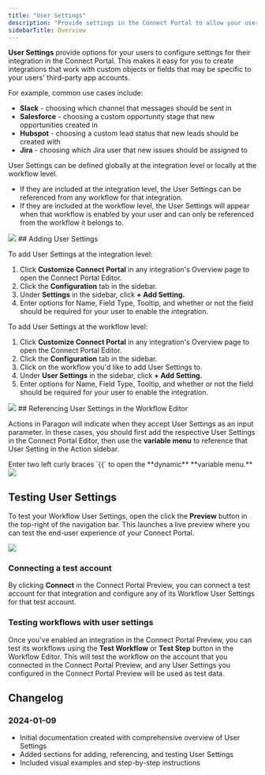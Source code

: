 ```yaml
---
title: "User Settings"
description: "Provide settings in the Connect Portal to allow your users to configure their integration and workflows."
sidebarTitle: Overview
---
```


**User Settings** provide options for your users to configure settings for their integration in the Connect Portal. This makes it easy for you to create integrations that work with custom objects or fields that may be specific to your users' third-party app accounts.

For example, common use cases include:

* **Slack** - choosing which channel that messages should be sent in
* **Salesforce** - choosing a custom opportunity stage that new opportunities created in
* **Hubspot** - choosing a custom lead status that new leads should be created with
* **Jira** - choosing which Jira user that new issues should be assigned to

User Settings can be defined globally at the integration level or locally at the workflow level.

* If they are included at the integration level, the User Settings can be referenced from any workflow for that integration.
* If they are included at the workflow level, the User Settings will appear when that workflow is enabled by your user and can only be referenced from the workflow it belongs to.

<Frame>
  <img src="/.gitbook/assets/Paragon Connect Portal.png"/>
</Frame>
## Adding User Settings

To add User Settings at the integration level:

1. Click **Customize Connect Portal** in any integration's Overview page to open the Connect Portal Editor.
2. Click the **Configuration** tab in the sidebar.
3. Under **Settings** in the sidebar, click **+ Add Setting.**
4. Enter options for Name, Field Type, Tooltip, and whether or not the field should be required for your user to enable the integration.

To add User Settings at the workflow level:

1. Click **Customize Connect Portal** in any integration's Overview page to open the Connect Portal Editor.
2. Click the **Configuration** tab in the sidebar.
3. Click on the workflow you'd like to add User Settings to.
4. Under **User Settings** in the sidebar, click **+ Add Setting.**
5. Enter options for Name, Field Type, Tooltip, and whether or not the field should be required for your user to enable the integration.

<Frame>
  <img src="/.gitbook/assets/Image 2021-02-16 at 11.18.58 AM.png"/>
</Frame>
## Referencing User Settings in the Workflow Editor

Actions in Paragon will indicate when they accept User Settings as an input parameter. In these cases, you should first add the respective User Settings in the Connect Portal Editor, then use the **variable menu** to reference that User Setting in the Action sidebar.&#x20;


<Info>
  Enter two left curly braces `{{` to open the **dynamic** **variable menu.**
</Info>

<Frame>
  <img src="/.gitbook/assets/Screen Recording 2021-02-16 at 11.26.38 AM.gif"/>
</Frame>

## Testing User Settings

To test your Workflow User Settings, open the click the **Preview** button in the top-right of the navigation bar. This launches a live preview where you can test the end-user experience of your Connect Portal.&#x20;

<Frame>
  <img src="/.gitbook/assets/Image 2021-02-16 at 12.55.55 PM (1).png"/>
</Frame>

### Connecting a test account

By clicking **Connect** in the Connect Portal Preview, you can connect a test account for that integration and configure any of its Workflow User Settings for that test account.&#x20;

### **Testing workflows with user settings**

Once you've enabled an integration in the Connect Portal Preview, you can test its workflows using the **Test Workflow** or **Test Step** button in the Workflow Editor. This will test the workflow on the account that you connected in the Connect Portal Preview, and any User Settings you configured in the Connect Portal Preview will be used as test data.

## Changelog

### 2024-01-09
- Initial documentation created with comprehensive overview of User Settings
- Added sections for adding, referencing, and testing User Settings
- Included visual examples and step-by-step instructions